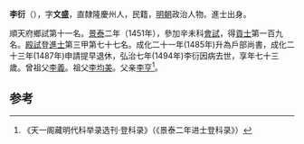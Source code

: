 '''李衍'''（{{bd|1421年||1494年}}），字'''文盛'''，直隸隆慶州人，民籍，[[明朝|明朝]]政治人物。進士出身。

順天府鄉試第十一名。[[景泰|景泰]]二年（1451年），參加辛未科[[會試|會試]]，得[[貢士|貢士]]第一百九名。[[殿試|殿試]]登[[進士|進士]]第三甲第七十七名。成化二十一年(1485年)升為戶部尚書，成化二十三年(1487年)申請提早退休，弘治七年(1494年)李衍因病去世，享年七十三歲。曾祖父[[李義|李義]]。祖父[[李均美|李均美]]。父亲[[李亨|李亨]]<ref>《天一阁藏明代科举录选刊·登科录》（《景泰二年进士登科录》）</ref>。

==参考==
{{reflist}}
{{明朝人物小作品}}
{{景泰二年辛未科殿試金榜}}